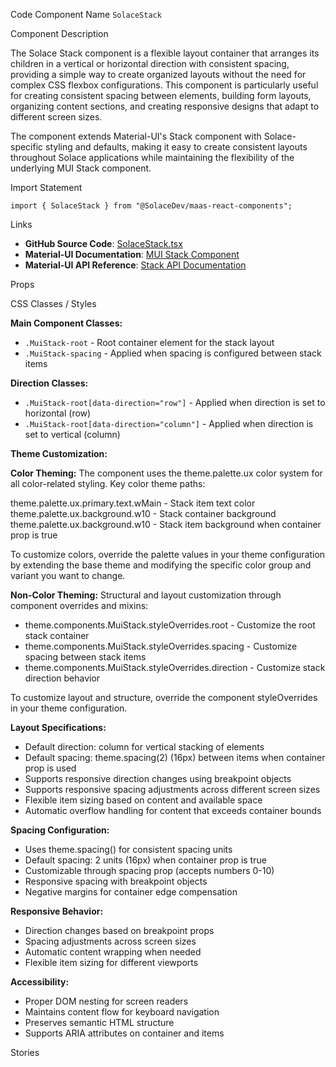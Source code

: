
<Meta of={SolaceStackStories} />

<Title>Stack</Title>

<Description of={SolaceStackStories} />

<Subtitle>Code Component Name</Subtitle>
`SolaceStack`

<Subtitle>Component Description</Subtitle>

The Solace Stack component is a flexible layout container that arranges its children in a vertical or horizontal direction with consistent spacing, providing a simple way to create organized layouts without the need for complex CSS flexbox configurations. This component is particularly useful for creating consistent spacing between elements, building form layouts, organizing content sections, and creating responsive designs that adapt to different screen sizes.

The component extends Material-UI's Stack component with Solace-specific styling and defaults, making it easy to create consistent layouts throughout Solace applications while maintaining the flexibility of the underlying MUI Stack component.

<Subtitle>Import Statement</Subtitle>

```tsx
import { SolaceStack } from "@SolaceDev/maas-react-components";
```

<Subtitle>Links</Subtitle>

- **GitHub Source Code**: [SolaceStack.tsx](https://github.com/SolaceDev/maas-react-components/blob/main/src/components/layout/SolaceStack.tsx)
- **Material-UI Documentation**: <a href="https://mui.com/components/stack/" target="_blank">MUI Stack Component</a>
- **Material-UI API Reference**: <a href="https://mui.com/api/stack/" target="_blank">Stack API Documentation</a>

<Subtitle>Props</Subtitle>

<ArgTypes of={SolaceStackStories} />

<Subtitle>CSS Classes / Styles</Subtitle>

**Main Component Classes:**

- `.MuiStack-root` - Root container element for the stack layout
- `.MuiStack-spacing` - Applied when spacing is configured between stack items

**Direction Classes:**

- `.MuiStack-root[data-direction="row"]` - Applied when direction is set to horizontal (row)
- `.MuiStack-root[data-direction="column"]` - Applied when direction is set to vertical (column)

**Theme Customization:**

**Color Theming:**
The component uses the theme.palette.ux color system for all color-related styling. Key color theme paths:

<div style={{ display: "flex", alignItems: "center", margin: "8px 0" }}>
	<div
		style={{
			width: "16px",
			height: "16px",
			backgroundColor: "#273749",
			border: "1px solid rgba(0,0,0,0.2)",
			borderRadius: "3px",
			marginRight: "8px"
		}}
	></div>
	<span>theme.palette.ux.primary.text.wMain - Stack item text color</span>
</div>
<div style={{ display: "flex", alignItems: "center", margin: "8px 0" }}>
	<div
		style={{
			width: "16px",
			height: "16px",
			backgroundColor: "#FFFFFF",
			border: "1px solid rgba(0,0,0,0.2)",
			borderRadius: "3px",
			marginRight: "8px"
		}}
	></div>
	<span>theme.palette.ux.background.w10 - Stack container background</span>
</div>
<div style={{ display: "flex", alignItems: "center", margin: "8px 0" }}>
	<div
		style={{
			width: "16px",
			height: "16px",
			backgroundColor: "#FFFFFF",
			border: "1px solid rgba(0,0,0,0.2)",
			borderRadius: "3px",
			marginRight: "8px"
		}}
	></div>
	<span>theme.palette.ux.background.w10 - Stack item background when container prop is true</span>
</div>

To customize colors, override the palette values in your theme configuration by extending the base theme and modifying the specific color group and variant you want to change.

**Non-Color Theming:**
Structural and layout customization through component overrides and mixins:

- theme.components.MuiStack.styleOverrides.root - Customize the root stack container
- theme.components.MuiStack.styleOverrides.spacing - Customize spacing between stack items
- theme.components.MuiStack.styleOverrides.direction - Customize stack direction behavior

To customize layout and structure, override the component styleOverrides in your theme configuration.

**Layout Specifications:**

- Default direction: column for vertical stacking of elements
- Default spacing: theme.spacing(2) (16px) between items when container prop is used
- Supports responsive direction changes using breakpoint objects
- Supports responsive spacing adjustments across different screen sizes
- Flexible item sizing based on content and available space
- Automatic overflow handling for content that exceeds container bounds

**Spacing Configuration:**

- Uses theme.spacing() for consistent spacing units
- Default spacing: 2 units (16px) when container prop is true
- Customizable through spacing prop (accepts numbers 0-10)
- Responsive spacing with breakpoint objects
- Negative margins for container edge compensation

**Responsive Behavior:**

- Direction changes based on breakpoint props
- Spacing adjustments across screen sizes
- Automatic content wrapping when needed
- Flexible item sizing for different viewports

**Accessibility:**

- Proper DOM nesting for screen readers
- Maintains content flow for keyboard navigation
- Preserves semantic HTML structure
- Supports ARIA attributes on container and items

<Subtitle>Stories</Subtitle>

<CustomStories />
